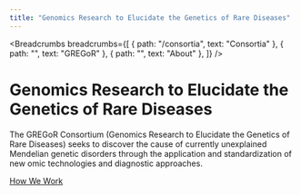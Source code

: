 ```yaml
---
title: "Genomics Research to Elucidate the Genetics of Rare Diseases"
---
```


<Breadcrumbs breadcrumbs={[
  { path: "/consortia", text: "Consortia" },
  { path: "", text: "GREGoR" },
  { path: "", text: "About" },
]} />

# Genomics Research to Elucidate the Genetics of Rare Diseases

The GREGoR Consortium (Genomics Research to Elucidate the Genetics of Rare Diseases) seeks to discover the cause of currently unexplained Mendelian genetic disorders through the application and standardization of new omic technologies and diagnostic approaches.

[How We Work](/consortia/gregor/about/how-we-work)
